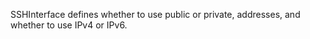 <!-- Code generated from the comments of the SSHInterface struct in packer-plugin-sdk/communicator/config.go; DO NOT EDIT MANUALLY -->

SSHInterface defines whether to use public or private, addresses, and whether
to use IPv4 or IPv6.
